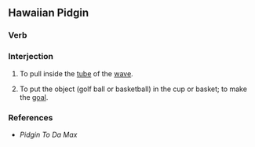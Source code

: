 ==Hawaiian Pidgin==

===Verb===
{{etyl|haw}}

===Interjection===
{{infl|hwc|verb}}

# {{context|surfing|slang}} To pull inside the [[tube]] of the [[wave]]. 
# {{context|sports|slang}} To put the object (golf ball or basketball) in the cup or basket; to make the [[goal]].

===References===
*''Pidgin To Da Max''